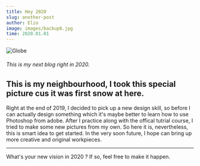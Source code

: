 ```yaml
---
title: Hey 2020
slug: another-post
author: Elio
image: images/backup6.jpg
time: 2020.01.01
---
```


![Globe](images/backup6.jpg)

###### This is my next blog right in 2020.

## This is my neighbourhood, I took this special picture cus it was first snow at here.

Right at the end of 2019, I decided to pick up a new design skill, so before I can actually design something which it's maybe better to learn how to use Photoshop from adobe. After I practice along with the offical tutrial course, I tried to make some new pictures from my own. So here it is, nevertheless, this is smart idea to get started. In the very soon future, I hope can bring up more creative and original workpieces.

---

What's your new vision in 2020 ? If so, feel free to make it happen.
